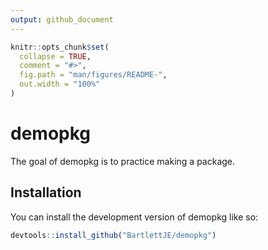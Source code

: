 ```yaml
---
output: github_document
---
```



```r
knitr::opts_chunk$set(
  collapse = TRUE,
  comment = "#>",
  fig.path = "man/figures/README-",
  out.width = "100%"
)
```

# demopkg

<!-- badges: start -->
<!-- badges: end -->

The goal of demopkg is to practice making a package. 

## Installation

You can install the development version of demopkg like so:

``` r
devtools::install_github("BartlettJE/demopkg")

```
